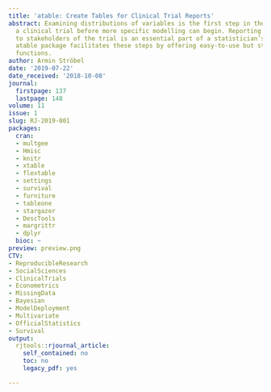 ```yaml
---
title: 'atable: Create Tables for Clinical Trial Reports'
abstract: Examining distributions of variables is the first step in the analysis of
  a clinical trial before more specific modelling can begin. Reporting these results
  to stakeholders of the trial is an essential part of a statistician’s work. The
  atable package facilitates these steps by offering easy-to-use but still flexible
  functions.
author: Armin Ströbel
date: '2019-07-22'
date_received: '2018-10-08'
journal:
  firstpage: 137
  lastpage: 148
volume: 11
issue: 1
slug: RJ-2019-001
packages:
  cran:
  - multgee
  - Hmisc
  - knitr
  - xtable
  - flextable
  - settings
  - survival
  - furniture
  - tableone
  - stargazer
  - DescTools
  - margrittr
  - dplyr
  bioc: ~
preview: preview.png
CTV:
- ReproducibleResearch
- SocialSciences
- ClinicalTrials
- Econometrics
- MissingData
- Bayesian
- ModelDeployment
- Multivariate
- OfficialStatistics
- Survival
output:
  rjtools::rjournal_article:
    self_contained: no
    toc: no
    legacy_pdf: yes

---
```

